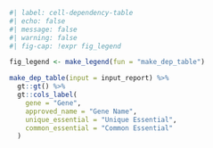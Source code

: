 
```r
#| label: cell-dependency-table
#| echo: false
#| message: false
#| warning: false
#| fig-cap: !expr fig_legend

fig_legend <- make_legend(fun = "make_dep_table")

make_dep_table(input = input_report) %>% 
  gt::gt() %>% 
  gt::cols_label(
    gene = "Gene",
    approved_name = "Gene Name",
    unique_essential = "Unique Essential",
    common_essential = "Common Essential"
  )
```
